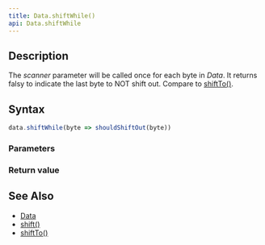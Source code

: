 ```yaml
---
title: Data.shiftWhile()
api: Data.shiftWhile
---
```


## Description

<Summary/>

The _scanner_ parameter will be called once for each byte in _Data_. It returns falsy to indicate the last byte to NOT shift out. Compare to [shiftTo()](/reference/api/Data/shiftTo).

## Syntax

``` js
data.shiftWhile(byte => shouldShiftOut(byte))
```

### Parameters

<Parameters/>

### Return value

<ReturnValue/>

## See Also

* [Data](/reference/api/Data)
* [shift()](/reference/api/Data/shift)
* [shiftTo()](/reference/api/Data/shiftTo)
